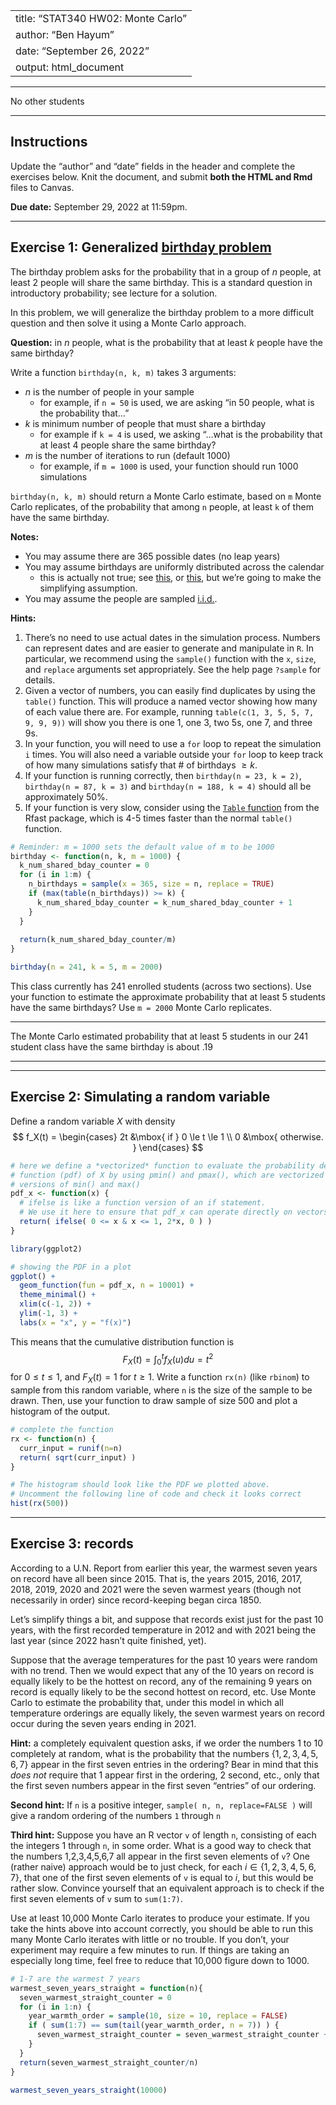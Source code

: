 
---
title: "STAT340 HW02: Monte Carlo"
author: "Ben Hayum"
date: "September 26, 2022"
output: html_document
---

***

No other students

***

## Instructions

Update the "author" and "date" fields in the header and
complete the exercises below.
Knit the document, and submit **both the HTML and Rmd** files to Canvas.

__Due date:__ September 29, 2022 at 11:59pm.

---

## Exercise 1: Generalized [birthday problem](https://en.wikipedia.org/wiki/Birthday_problem)

The birthday problem asks for the probability that in a group of $n$ people, at least 2 people will share the same birthday.
This is a standard question in introductory probability; see lecture for a solution.

In this problem, we will generalize the birthday problem to a more difficult question and then solve it using a Monte Carlo approach.

__Question:__ in $n$ people, what is the probability that at least $k$ people have the same birthday?

Write a function `birthday(n, k, m)` takes 3 arguments:

 - $n$ is the number of people in your sample
    - for example, if `n = 50` is used, we are asking "in 50 people, what is the probability that..."
 - $k$ is minimum number of people that must share a birthday
    - for example if `k = 4` is used, we asking "...what is the probability that at least 4 people share the same birthday?
 - $m$ is the number of iterations to run (default 1000)
    - for example, if `m = 1000` is used, your function should run 1000 simulations

`birthday(n, k, m)` should return a Monte Carlo estimate, based on `m` Monte Carlo replicates, of the probability that among `n` people, at least `k` of them have the same birthday.

__Notes:__

 - You may assume there are 365 possible dates (no leap years)
 - You may assume birthdays are uniformly distributed across the calendar
    - this is actually not true; see [this](https://www.panix.com/~murphy/bday.html), or [this](https://fivethirtyeight.com/features/lots-of-parents-dont-want-their-kids-to-be-born-on-leap-day/), but we're going to make the simplifying assumption.
 - You may assume the people are sampled [i.i.d.](https://en.wikipedia.org/wiki/Independent_and_identically_distributed_random_variables).

__Hints:__

 1. There's no need to use actual dates in the simulation process. Numbers can represent dates and are easier to generate and manipulate in `R`. In particular, we recommend using the `sample()` function with the `x`, `size`, and `replace` arguments set appropriately. See the help page `?sample` for details.
 2. Given a vector of numbers, you can easily find duplicates by using the `table()` function. This will produce a named vector showing how many of each value there are. For example, running `table(c(1, 3, 5, 5, 7, 9, 9, 9))` will show you there is one 1, one 3, two 5s, one 7, and three 9s.
 3. In your function, you will need to use a `for` loop to repeat the simulation `i` times. You will also need a variable outside your `for` loop to keep track of how many simulations satisfy that \# of birthdays $\geq k$.
 4. If your function is running correctly, then `birthday(n = 23, k = 2)`, `birthday(n = 87, k = 3)` and `birthday(n = 188, k = 4)` should all be approximately $50\%$.
 5. If your function is very slow, consider using the [`Table` function](https://rdrr.io/cran/Rfast/man/Table.html) from the Rfast package, which is 4-5 times faster than the normal `table()` function.

```r
# Reminder: m = 1000 sets the default value of m to be 1000
birthday <- function(n, k, m = 1000) {
  k_num_shared_bday_counter = 0
  for (i in 1:m) {
    n_birthdays = sample(x = 365, size = n, replace = TRUE)
    if (max(table(n_birthdays)) >= k) {
      k_num_shared_bday_counter = k_num_shared_bday_counter + 1
    }
  }
  
  return(k_num_shared_bday_counter/m)
}

birthday(n = 241, k = 5, m = 2000)
```

This class currently has 241 enrolled students (across two sections).
Use your function to estimate the approximate probability that at least $5$ students have the same birthdays?
Use `m = 2000` Monte Carlo replicates.

***

The Monte Carlo estimated probability that at least 5 students in our 241 student class have the same birthday is about .19

***

---

## Exercise 2: Simulating a random variable

Define a random variable $X$ with density
$$
f_X(t) = \begin{cases}
      2t &\mbox{ if } 0 \le t \le 1 \\
      0 &\mbox{ otherwise. }
      \end{cases}
$$


```r
# here we define a *vectorized* function to evaluate the probability density
# function (pdf) of X by using pmin() and pmax(), which are vectorized
# versions of min() and max()
pdf_x <- function(x) {
  # ifelse is like a function version of an if statement.
  # We use it here to ensure that pdf_x can operate directly on vectors.
  return( ifelse( 0 <= x & x <= 1, 2*x, 0 ) )
}

library(ggplot2)

# showing the PDF in a plot
ggplot() +
  geom_function(fun = pdf_x, n = 10001) +
  theme_minimal() +
  xlim(c(-1, 2)) +
  ylim(-1, 3) +
  labs(x = "x", y = "f(x)")
```

This means that the cumulative distribution function is
$$
F_X(t)=\int_0^t f_X(u) du=t^2
$$
for $0 \le t \le 1$, and $F_X(t) = 1$ for $t \ge 1$.
Write a function `rx(n)` (like `rbinom`) to sample from this random variable, where `n` is the size of the sample to be drawn.
Then, use your function to draw sample of size 500 and plot a histogram of the output.

```r
# complete the function
rx <- function(n) {
  curr_input = runif(n=n)
  return( sqrt(curr_input) )
}

# The histogram should look like the PDF we plotted above.
# Uncomment the following line of code and check it looks correct
hist(rx(500))
```

---

## Exercise 3: records

According to a U.N. Report from earlier this year, the warmest seven years on record have all been since 2015.
That is, the years 2015, 2016, 2017, 2018, 2019, 2020 and 2021 were the seven warmest years (though not necessarily in order) since record-keeping began circa 1850.

Let's simplify things a bit, and suppose that records exist just for the past 10 years, with the first recorded temperature in 2012 and with 2021 being the last year (since 2022 hasn't quite finished, yet).

Suppose that the average temperatures for the past 10 years were random with no trend.
Then we would expect that any of the 10 years on record is equally likely to be the hottest on record, any of the remaining 9 years on record is equally likely to be the second hottest on record, etc.
Use Monte Carlo to estimate the probability that, under this model in which all temperature orderings are equally likely, the seven warmest years on record occur during the seven years ending in 2021.

__Hint:__ a completely equivalent question asks, if we order the numbers 1 to 10 completely at random, what is the probability that the numbers $\{1, 2, 3, 4, 5, 6, 7 \}$ appear in the first seven entries in the ordering?
Bear in mind that this *does not* require that 1 appear first in the ordering, 2 second, etc., only that the first seven numbers appear in the first seven "entries" of our ordering.

__Second hint:__ If `n` is a positive integer, `sample( n, n, replace=FALSE )` will give a random ordering of the numbers `1` through `n` 

__Third hint:__ Suppose you have an R vector `v` of length `n`, consisting of each the integers 1 through `n`, in some order.
What is a good way to check that the numbers 1,2,3,4,5,6,7 all appear in the first seven elements of `v`?
One (rather naive) approach would be to just check, for each $i \in \{ 1,2,3,4,5,6,7 \}$, that one of the first seven elements of `v` is equal to $i$,
but this would be rather slow.
Convince yourself that an equivalent approach is to check if the first seven elements of `v` sum to `sum(1:7)`.

Use at least 10,000 Monte Carlo iterates to produce your estimate.
If you take the hints above into account correctly, you should be able to run this many Monte Carlo iterates with little or no trouble.
If you don't, your experiment may require a few minutes to run.
If things are taking an especially long time, feel free to reduce that 10,000 figure down to 1000.

```r
# 1-7 are the warmest 7 years
warmest_seven_years_straight = function(n){
  seven_warmest_straight_counter = 0
  for (i in 1:n) {
    year_warmth_order = sample(10, size = 10, replace = FALSE)
    if ( sum(1:7) == sum(tail(year_warmth_order, n = 7)) ) {
      seven_warmest_straight_counter = seven_warmest_straight_counter + 1
    }
  }
  return(seven_warmest_straight_counter/n)
}

warmest_seven_years_straight(10000)
```
